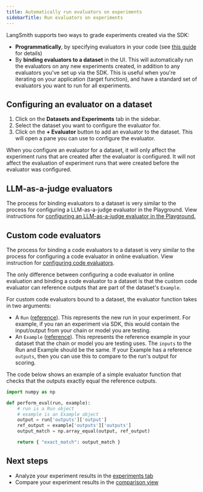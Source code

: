 ```yaml
---
title: Automatically run evaluators on experiments
sidebarTitle: Run evaluators on experiments
---
```


LangSmith supports two ways to grade experiments created via the SDK:

* **Programmatically**, by specifying evaluators in your code (see [this guide](/langsmith/evaluate-llm-application) for details)
* By **binding evaluators to a dataset** in the UI. This will automatically run the evaluators on any new experiments created, in addition to any evaluators you've set up via the SDK. This is useful when you're iterating on your application (target function), and have a standard set of evaluators you want to run for all experiments.

## Configuring an evaluator on a dataset

1. Click on the **Datasets and Experiments** tab in the sidebar.
2. Select the dataset you want to configure the evaluator for.
3. Click on the **+ Evaluator** button to add an evaluator to the dataset. This will open a pane you can use to configure the evaluator.

<Note>
When you configure an evaluator for a dataset, it will only affect the experiment runs that are created after the evaluator is configured. It will not affect the evaluation of experiment runs that were created before the evaluator was configured.
</Note>

## LLM-as-a-judge evaluators

The process for binding evaluators to a dataset is very similar to the process for configuring a LLM-as-a-judge evaluator in the Playground. View instructions for [configuring an LLM-as-a-judge evaluator in the Playground.](/langsmith/llm-as-judge?mode=ui)

## Custom code evaluators

The process for binding a code evaluators to a dataset is very similar to the process for configuring a code evaluator in online evaluation. View instruction for [configuring code evaluators](/langsmith/online-evaluations#configure-a-custom-code-evaluator).

The only difference between configuring a code evaluator in online evaluation and binding a code evaluator to a dataset is that the custom code evaluator can reference outputs that are part of the dataset's `Example`.

For custom code evaluators bound to a dataset, the evaluator function takes in two arguments:

* A `Run` ([reference](/langsmith/run-data-format)). This represents the new run in your experiment. For example, if you ran an experiment via SDK, this would contain the input/output from your chain or model you are testing.
* An `Example` ([reference](/langsmith/example-data-format)). This represents the reference example in your dataset that the chain or model you are testing uses. The `inputs` to the Run and Example should be the same. If your Example has a reference `outputs`, then you can use this to compare to the run's output for scoring.

The code below shows an example of a simple evaluator function that checks that the outputs exactly equal the reference outputs.

```python
import numpy as np

def perform_eval(run, example):
    # run is a Run object
    # example is an Example object
    output = run['outputs']['output']
    ref_output = example['outputs']['outputs']
    output_match = np.array_equal(output, ref_output)

    return { "exact_match": output_match }
```

## Next steps

* Analyze your experiment results in the [experiments tab](/langsmith/analyze-an-experiment)
* Compare your experiment results in the [comparison view](/langsmith/compare-experiment-results)
